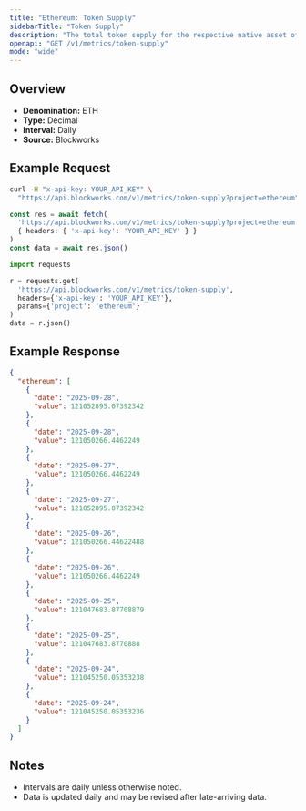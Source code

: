 ```yaml
---
title: "Ethereum: Token Supply"
sidebarTitle: "Token Supply"
description: "The total token supply for the respective native asset of that chain. Inclusive of all locked tokens."
openapi: "GET /v1/metrics/token-supply"
mode: "wide"
---
```


## Overview

- **Denomination:** ETH
- **Type:** Decimal
- **Interval:** Daily
- **Source:** Blockworks

## Example Request

<CodeGroup>

```bash cURL
curl -H "x-api-key: YOUR_API_KEY" \
  "https://api.blockworks.com/v1/metrics/token-supply?project=ethereum"
```

```typescript TypeScript
const res = await fetch(
  'https://api.blockworks.com/v1/metrics/token-supply?project=ethereum',
  { headers: { 'x-api-key': 'YOUR_API_KEY' } }
)
const data = await res.json()
```

```python Python
import requests

r = requests.get(
  'https://api.blockworks.com/v1/metrics/token-supply',
  headers={'x-api-key': 'YOUR_API_KEY'},
  params={'project': 'ethereum'}
)
data = r.json()
```

</CodeGroup>

## Example Response

```json
{
  "ethereum": [
    {
      "date": "2025-09-28",
      "value": 121052895.07392342
    },
    {
      "date": "2025-09-28",
      "value": 121050266.4462249
    },
    {
      "date": "2025-09-27",
      "value": 121050266.4462249
    },
    {
      "date": "2025-09-27",
      "value": 121052895.07392342
    },
    {
      "date": "2025-09-26",
      "value": 121050266.44622488
    },
    {
      "date": "2025-09-26",
      "value": 121050266.4462249
    },
    {
      "date": "2025-09-25",
      "value": 121047683.87708879
    },
    {
      "date": "2025-09-25",
      "value": 121047683.8770888
    },
    {
      "date": "2025-09-24",
      "value": 121045250.05353238
    },
    {
      "date": "2025-09-24",
      "value": 121045250.05353236
    }
  ]
}
```

## Notes
- Intervals are daily unless otherwise noted.
- Data is updated daily and may be revised after late-arriving data.